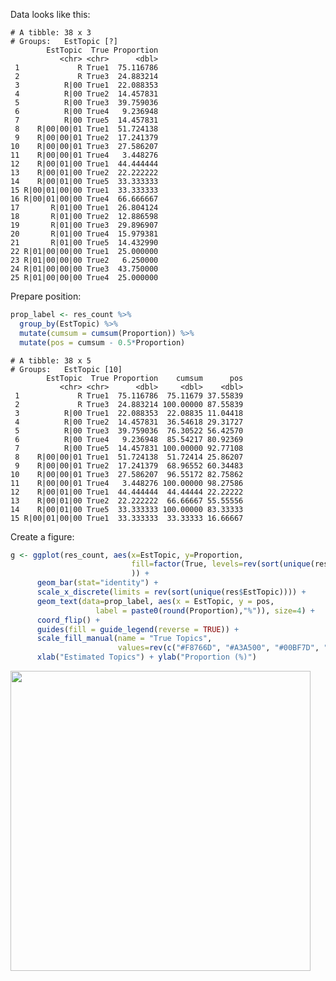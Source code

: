 Data looks like this:
```
# A tibble: 38 x 3
# Groups:   EstTopic [?]
        EstTopic  True Proportion
           <chr> <chr>      <dbl>
 1             R True1  75.116786
 2             R True3  24.883214
 3          R|00 True1  22.088353
 4          R|00 True2  14.457831
 5          R|00 True3  39.759036
 6          R|00 True4   9.236948
 7          R|00 True5  14.457831
 8    R|00|00|01 True1  51.724138
 9    R|00|00|01 True2  17.241379
10    R|00|00|01 True3  27.586207
11    R|00|00|01 True4   3.448276
12    R|00|01|00 True1  44.444444
13    R|00|01|00 True2  22.222222
14    R|00|01|00 True5  33.333333
15 R|00|01|00|00 True1  33.333333
16 R|00|01|00|00 True4  66.666667
17       R|01|00 True1  26.804124
18       R|01|00 True2  12.886598
19       R|01|00 True3  29.896907
20       R|01|00 True4  15.979381
21       R|01|00 True5  14.432990
22 R|01|00|00|00 True1  25.000000
23 R|01|00|00|00 True2   6.250000
24 R|01|00|00|00 True3  43.750000
25 R|01|00|00|00 True4  25.000000
```

Prepare position:
```r
prop_label <- res_count %>%
  group_by(EstTopic) %>%
  mutate(cumsum = cumsum(Proportion)) %>%
  mutate(pos = cumsum - 0.5*Proportion)
```
```
# A tibble: 38 x 5
# Groups:   EstTopic [10]
        EstTopic  True Proportion    cumsum      pos
           <chr> <chr>      <dbl>     <dbl>    <dbl>
 1             R True1  75.116786  75.11679 37.55839
 2             R True3  24.883214 100.00000 87.55839
 3          R|00 True1  22.088353  22.08835 11.04418
 4          R|00 True2  14.457831  36.54618 29.31727
 5          R|00 True3  39.759036  76.30522 56.42570
 6          R|00 True4   9.236948  85.54217 80.92369
 7          R|00 True5  14.457831 100.00000 92.77108
 8    R|00|00|01 True1  51.724138  51.72414 25.86207
 9    R|00|00|01 True2  17.241379  68.96552 60.34483
10    R|00|00|01 True3  27.586207  96.55172 82.75862
11    R|00|00|01 True4   3.448276 100.00000 98.27586
12    R|00|01|00 True1  44.444444  44.44444 22.22222
13    R|00|01|00 True2  22.222222  66.66667 55.55556
14    R|00|01|00 True5  33.333333 100.00000 83.33333
15 R|00|01|00|00 True1  33.333333  33.33333 16.66667
```

Create a figure:
```r
g <- ggplot(res_count, aes(x=EstTopic, y=Proportion, 
                           fill=factor(True, levels=rev(sort(unique(res_count$True))))
                           )) +
      geom_bar(stat="identity") +
      scale_x_discrete(limits = rev(sort(unique(res$EstTopic)))) +
      geom_text(data=prop_label, aes(x = EstTopic, y = pos,
                   label = paste0(round(Proportion),"%")), size=4) +
      coord_flip() +
      guides(fill = guide_legend(reverse = TRUE)) +
      scale_fill_manual(name = "True Topics",
                        values=rev(c("#F8766D", "#A3A500", "#00BF7D", "#00B0F6", "#E76BF3"))) +
      xlab("Estimated Topics") + ylab("Proportion (%)")
```

<img src="figures/ggplot2_bar_stack.png" width="480">


